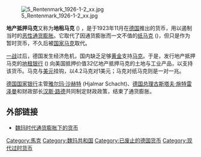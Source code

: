 [[File:5_Rentenmark_1926-1-2_xx.jpg|thumb]]

'''地产抵押马克'''又称为'''地租马克''' ({{lang|de|''Rentenmark''}}) ，是于1923年11月在[[德国|德国]]推出的货币，用以遏制当时的[[恶性通货膨胀|恶性通货膨胀]]。它取代了因通货膨胀而一文不值的[[纸马克|纸马克]] ({{lang|de|''Papiermark''}})，但只是作为暂时货币，不久后被[[国家马克|国家马克]]取代。

[[第一次世界大战|一战]]过后，德国发生经济危机，国内缺乏足够[[黄金|黄金]]支持[[金马克|马克]]。于是，发行地产抵押马克的[[地租银行|地租银行]] ({{lang|de|Rentenbank}}) 向美国抵押价值32亿地产抵押马克的土地与工业产品，以支持该货币。马克与[[美元|美元]]挂钩，以4.2马克对1美元；马克对纸马克则是一对一兆。

[[德国国家银行|德国国家银行]]主管[[亞爾馬·沙赫特|雅尔玛·沙赫特]] (Hjalmar Schacht)、[[德国总理|德国总理]][[古斯塔夫·施特雷泽曼|古斯塔夫·施特雷泽曼]]和财政部长[[汉斯·路德|汉斯·路德]]共同制定财政政策，结束了通货膨胀。

{{start box}}
{{succession box | 1=[[纸马克|纸马克]] | 2=[[国家马克|国家马克]] | 3=[[德国货币|德国货币]] | 4=1923-24年 }}
{{end box}}

== 外部链接 ==
* [https://web.archive.org/web/20070314141316/http://www.fvdes.com/stamps/weimarweb/weimar_education_money.htm 魏玛时代通货膨胀下的货币]

{{Authority control}}
[[Category:馬克|Category:馬克]]
[[Category:魏玛共和国|Category:魏玛共和国]]
[[Category:已废止的德国货币|Category:已废止的德国货币]]
[[Category:现代过时货币|Category:现代过时货币]]

{{经济小作品}}
